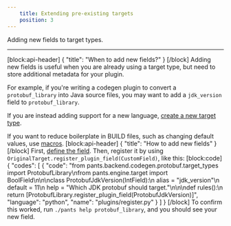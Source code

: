 ```yaml
---
    title: Extending pre-existing targets
    position: 3
---
```


Adding new fields to target types.

---

[block:api-header]
{
  "title": "When to add new fields?"
}
[/block]
Adding new fields is useful when you are already using a target type, but need to store additional metadata for your plugin.

For example, if you're writing a codegen plugin to convert a `protobuf_library` into Java source files, you may want to add a `jdk_version` field to `protobuf_library`.

If you are instead adding support for a new language, [create a new target type](doc:target-api-new-targets).

If you want to reduce boilerplate in BUILD files, such as changing default values, use [macros](doc:macros).
[block:api-header]
{
  "title": "How to add new fields"
}
[/block]
First, [define the field](doc:target-api-new-fields). Then, register it by using `OriginalTarget.register_plugin_field(CustomField)`, like this:
[block:code]
{
  "codes": [
    {
      "code": "from pants.backend.codegen.protobuf.target_types import ProtobufLibrary\nfrom pants.engine.target import BoolField\n\n\nclass ProtobufJdkVersion(IntField):\n    alias = \"jdk_version\"\n    default = 11\n    help = \"Which JDK protobuf should target.\"\n\n\ndef rules():\n    return [ProtobufLibrary.register_plugin_field(ProtobufJdkVersion)]",
      "language": "python",
      "name": "plugins/register.py"
    }
  ]
}
[/block]
To confirm this worked, run `./pants help protobuf_library`, and you should see your new field.